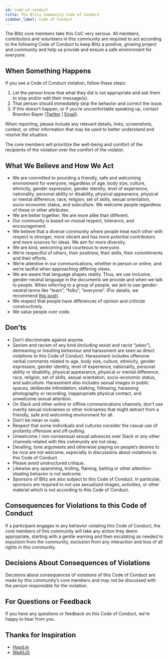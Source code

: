 ```yaml
---
id: code-of-conduct
title: The Blitz Community Code of Conduct
sidebar_label: Code of Conduct
---
```


The Blitz core members take this CoC very serious. All members, contributors and volunteers in this community are required to act according to the following Code of Conduct to keep Blitz a positive, growing project and community and help us provide and ensure a safe environment for everyone.

## When Something Happens

If you see a Code of Conduct violation, follow these steps:

1. Let the person know that what they did is not appropriate and ask them to stop and/or edit their message(s).
2. That person should immediately stop the behavior and correct the issue.
3. If this doesn’t happen, or if you’re uncomfortable speaking up, contact Brandon Bayer ([Twitter](https://twitter.com/flybayer) | [Email](mailto:b@bayer.ws)).

When reporting, please include any relevant details, links, screenshots, context, or other information that may be used to better understand and resolve the situation.

The core members will prioritize the well-being and comfort of the recipients of the violation over the comfort of the violator.

## What We Believe and How We Act

- We are committed to providing a friendly, safe and welcoming environment for everyone, regardless of age, body size, culture, ethnicity, gender expression, gender identity, level of experience, nationality, personal ability or disability, physical appearance, physical or mental difference, race, religion, set of skills, sexual orientation, socio-economic status, and subculture. We welcome people regardless of these or other attributes.
- We are better together. We are more alike than different.
- Our community is based on mutual respect, tolerance, and encouragement.
- We believe that a diverse community where people treat each other with respect is stronger, more vibrant and has more potential contributors and more sources for ideas. We aim for more diversity.
- We are kind, welcoming and courteous to everyone.
- We’re respectful of others, their positions, their skills, their commitments and their efforts.
- We’re attentive in our communications, whether in person or online, and we’re tactful when approaching differing views.
- We are aware that language shapes reality. Thus, we use inclusive, gender-neutral language in the documents we provide and when we talk to people. When referring to a group of people, we aim to use gender-neutral terms like “team”, “folks”, “everyone”. (For details, we recommend [this post](https://modelviewculture.com/pieces/gendered-language-feature-or-bug-in-software-documentation)).
- We respect that people have differences of opinion and criticize constructively.
- We value people over code.

## Don'ts

- Don’t discriminate against anyone.
- Sexism and racism of any kind (including sexist and racist “jokes”), demeaning or insulting behaviour and harassment are seen as direct violations to this Code of Conduct. Harassment includes offensive verbal comments related to age, body size, culture, ethnicity, gender expression, gender identity, level of experience, nationality, personal ability or disability, physical appearance, physical or mental difference, race, religion, set of skills, sexual orientation, socio-economic status, and subculture. Harassment also includes sexual images in public spaces, deliberate intimidation, stalking, following, harassing photography or recording, inappropriate physical contact, and unwelcome sexual attention.
- On Slack and other online or offline communications channels, don't use overtly sexual nicknames or other nicknames that might detract from a friendly, safe and welcoming environment for all.
- Don’t be mean or rude.
- Respect that some individuals and cultures consider the casual use of profanity offensive and off-putting.
- Unwelcome / non-consensual sexual advances over Slack or any other channels related with this community are not okay.
- Derailing, tone arguments and otherwise playing on people’s desires to be nice are not welcome, especially in discussions about violations to this Code of Conduct.
- Please avoid unstructured critique.
- Likewise any spamming, trolling, flaming, baiting or other attention-stealing behavior is not welcome.
- Sponsors of Blitz are also subject to this Code of Conduct. In particular, sponsors are required to not use sexualized images, activities, or other material which is not according to this Code of Conduct.

## Consequences for Violations to this Code of Conduct

If a participant engages in any behavior violating this Code of Conduct, the core members of this community will take any action they deem appropriate, starting with a gentle warning and then escalating as needed to expulsion from the community, exclusion from any interaction and loss of all rights in this community.

## Decisions About Consequences of Violations

Decisions about consequences of violations of this Code of Conduct are made by this community’s core members and may not be discussed with the person responsible for the violation.

## For Questions or Feedback

If you have any questions or feedback on this Code of Conduct, we’re happy to hear from you.

## Thanks for Inspiration

- [Hood.ie](http://hood.ie/code-of-conduct/)
- [WeAllJS](https://wealljs.org/code-of-conduct)
